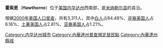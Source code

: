 {{Infobox Settlement
| name = 霍索恩<br/>Hawthorne
| image_skyline = 
| imagesize = 
| image_caption = 
| image_flag = 
| image_shield = 
| pushpin_map = USA Nevada
| pushpin_label_position = bottom
| subdivision_type = 国家
| subdivision_name = {{USA}}
| subdivision_type1 = [[美国行政区划|州]]
| subdivision_name1 = [[内华达州|内华达州]]
| subdivision_type2 = [[内华达州各县列表|县]]
| subdivision_name2 =  [[米纳勒尔县_(内华达州)|米纳勒尔县]]
| elevation_m = 1320
| elevation_ft = 
| area_total_km2 = 3.8
| population_as_of = 2000年
| population_total = 3311
| population_density_km2 = auto
| timezone = [[PST|PST]]
| utc_offset = -8
| timezone_DST = [[PDT|PDT]]
| utc_offset_DST = -7
| latd = 38
| latm = 31
| lats = 31
| latNS = N
| longd = 118
| longm = 37
| longs = 23
| longEW = W
| website = http://www.yerington.net 
}}
'''霍索恩'''（'''Hawthorne'''）位于[[美国|美国]][[内华达州|内华达州]]西南部，是[[米纳勒尔县_(内华达州)|米纳勒尔县]]的县治。

根据[[2000年美国人口普查|2000年美国人口普查]]，共有3,311人，其中[[白人|白人]]占84.48%、[[非裔美国人|非裔美国人]]占6.16%、[[土著美国人|土著美国人]]占2.81%、[[亚裔美国人|亚裔美国人]]占1.21%。

{{Nevada-stub}}
{{Authority Control}}
{{DEFAULTSORT:Hawthorne, Nevada}}
{{米納勒爾縣 (内華達州)}}

[[Category:内华达州城市|Category:内华达州城市]]
[[Category:內華達州普查規定居民點|Category:內華達州普查規定居民點]]
[[Category:內華達州縣城|Category:內華達州縣城]]
